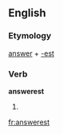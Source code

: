 ==English==

===Etymology===
[[answer]] + [[-est]]

===Verb===
'''answerest'''

# {{archaic}} {{second-person singular of|answer}}

[[fr:answerest]]